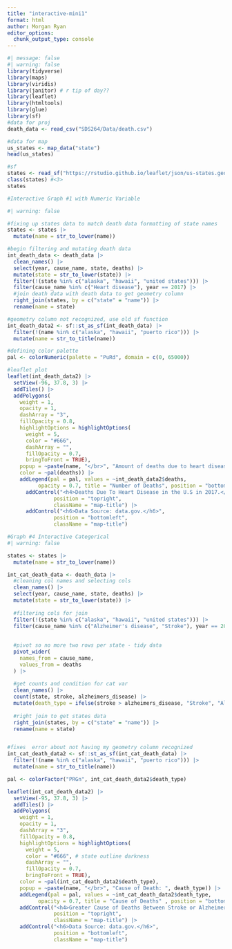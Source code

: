 ```yaml
---
title: "interactive-mini1"
format: html
author: Morgan Ryan
editor_options: 
  chunk_output_type: console
---
```


```r
#| message: false
#| warning: false
library(tidyverse)
library(maps)
library(viridis)
library(janitor) # r tip of day??
library(leaflet)
library(htmltools)
library(glue)
library(sf)
#data for proj
death_data <- read_csv("SDS264/Data/death.csv")

#data for map
us_states <- map_data("state")
head(us_states)

#sf 
states <- read_sf("https://rstudio.github.io/leaflet/json/us-states.geojson")  #<2>
class(states) #<3>
states

```



```r
#Interactive Graph #1 with Numeric Variable

#| warning: false

#fixing up states data to match death data formatting of state names
states <- states |>
  mutate(name = str_to_lower(name))

#begin filtering and mutating death data 
int_death_data <- death_data |>
  clean_names() |>
  select(year, cause_name, state, deaths) |>
  mutate(state = str_to_lower(state)) |>
  filter(!(state %in% c("alaska", "hawaii", "united states"))) |>
  filter(cause_name %in% c("Heart disease"), year == 2017) |>
  #join death data with death data to get geometry column
  right_join(states, by = c("state" = "name")) |>
  rename(name = state) 

#geometry column not recognized, use old sf function
int_death_data2 <- sf::st_as_sf(int_death_data) |>
  filter(!(name %in% c("alaska", "hawaii", "puerto rico"))) |>
  mutate(name = str_to_title(name))

#defining color palette
pal <- colorNumeric(palette = "PuRd", domain = c(0, 65000))

#leaflet plot 
leaflet(int_death_data2) |>
  setView(-96, 37.8, 3) |>
  addTiles() |>
  addPolygons(
    weight = 1, 
    opacity = 1,
    dashArray = "3",
    fillOpacity = 0.8,
    highlightOptions = highlightOptions(
      weight = 5,
      color = "#666", 
      dashArray = "",
      fillOpacity = 0.7,
      bringToFront = TRUE),
    popup = ~paste(name, "</br>", "Amount of deaths due to heart disease: ", deaths),
    color = ~pal(deaths)) |>
    addLegend(pal = pal, values = ~int_death_data2$deaths, 
          opacity = 0.7, title = "Number of Deaths", position = "bottomright") |>
      addControl("<h4>Deaths Due To Heart Disease in the U.S in 2017.</h4>",
               position = "topright",
               className = "map-title") |>
      addControl("<h6>Data Source: data.gov.</h6>",
               position = "bottomleft",
               className = "map-title")

```

```r

#Graph #4 Interactive Categorical
#| warning: false

states <- states |>
  mutate(name = str_to_lower(name))

int_cat_death_data <- death_data |>
  #cleaning col names and selecting cols
  clean_names() |>
  select(year, cause_name, state, deaths) |>
  mutate(state = str_to_lower(state)) |>
  
  #filtering cols for join
  filter(!(state %in% c("alaska", "hawaii", "united states"))) |>
  filter(cause_name %in% c("Alzheimer's disease", "Stroke"), year == 2017) |>
  
  
  #pivot so no more two rows per state - tidy data
  pivot_wider(
    names_from = cause_name,
    values_from = deaths 
  ) |>
  
  #get counts and condition for cat var 
  clean_names() |>
  count(state, stroke, alzheimers_disease) |>
  mutate(death_type = ifelse(stroke > alzheimers_disease, "Stroke", "Alzheimer's")) |>
  
  #right join to get states data
  right_join(states, by = c("state" = "name")) |>
  rename(name = state) 


#fixes  error about not having my geometry column recognized
int_cat_death_data2 <- sf::st_as_sf(int_cat_death_data) |>
  filter(!(name %in% c("alaska", "hawaii", "puerto rico"))) |>
  mutate(name = str_to_title(name))

pal <- colorFactor("PRGn", int_cat_death_data2$death_type)

leaflet(int_cat_death_data2) |>
  setView(-95, 37.8, 3) |>
  addTiles() |>
  addPolygons(
    weight = 1, 
    opacity = 1,
    dashArray = "3",
    fillOpacity = 0.8,
    highlightOptions = highlightOptions(
      weight = 5,
      color = "#666", # state outline darkness
      dashArray = "",
      fillOpacity = 0.7,
      bringToFront = TRUE),
    color = ~pal(int_cat_death_data2$death_type),
    popup = ~paste(name, "</br>", "Cause of Death: ", death_type)) |>
    addLegend(pal = pal, values = ~int_cat_death_data2$death_type, 
          opacity = 0.7, title = "Cause of Deaths" , position = "bottomright") |>
    addControl("<h4>Greater Cause of Deaths Between Stroke or Alzheimer's in the U.S.</h4>",
               position = "topright",
               className = "map-title") |>
    addControl("<h6>Data Source: data.gov.</h6>",
               position = "bottomleft",
               className = "map-title")
```
